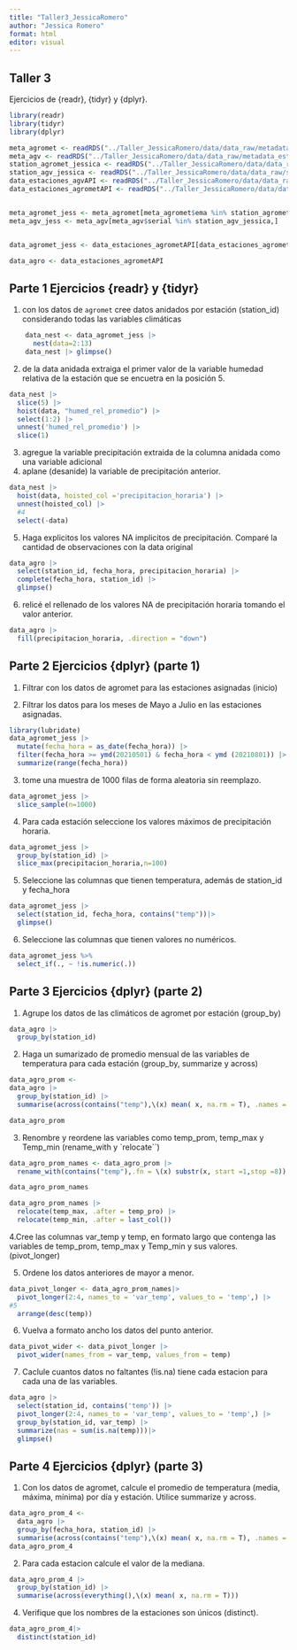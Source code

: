 ---
title: "Taller3_JessicaRomero"
author: "Jessica Romero"
format: html
editor: visual
---

## Taller 3

Ejercicios de {readr}, {tidyr} y {dplyr}.

```{r}
library(readr)
library(tidyr)
library(dplyr)

meta_agromet <- readRDS("../Taller_JessicaRomero/data/data_raw/metadata_estaciones_agrometAPI.rds")
meta_agv <- readRDS("../Taller_JessicaRomero/data/data_raw/metadata_estaciones_agvAPI(1).rds")
station_agromet_jessica <- readRDS("../Taller_JessicaRomero/data/data_raw/station_id_agromet_Jesica.rds")
station_agv_jessica <- readRDS("../Taller_JessicaRomero/data/data_raw/station_id_agv_Jesica.rds")
data_estaciones_agvAPI <- readRDS("../Taller_JessicaRomero/data/data_raw/data_agvAPI.rds")
data_estaciones_agrometAPI <- readRDS("../Taller_JessicaRomero/data/data_raw/data_estaciones_agrometAPI.rds")


meta_agromet_jess <- meta_agromet[meta_agromet$ema %in% station_agromet_jessica,]
meta_agv_jess <- meta_agv[meta_agv$serial %in% station_agv_jessica,]


data_agromet_jess <- data_estaciones_agrometAPI[data_estaciones_agrometAPI$station_id %in% station_agromet_jessica,]

data_agro <- data_estaciones_agrometAPI
```

## Parte 1 Ejercicios {readr} y {tidyr}

1.  con los datos de `agromet` cree datos anidados por estación (station_id) considerando todas las variables climáticas

```{r}
    data_nest <- data_agromet_jess |>
      nest(data=2:13)
    data_nest |> glimpse()
```

2.  de la data anidada extraiga el primer valor de la variable humedad relativa de la estación que se encuetra en la posición 5.

```{r}
data_nest |>
  slice(5) |>
  hoist(data, "humed_rel_promedio") |>
  select(1:2) |>
  unnest('humed_rel_promedio') |>
  slice(1)
```

3.  agregue la variable precipitación extraida de la columna anidada como una variable adicional
4.  aplane (desanide) la variable de precipitación anterior.

```{r}
data_nest |> 
  hoist(data, hoisted_col ='precipitacion_horaria') |>
  unnest(hoisted_col) |> 
  #4
  select(-data)
```

5.  Haga explicitos los valores NA implicitos de precipitación. Comparé la cantidad de observaciones con la data original

```{r}
data_agro |>
  select(station_id, fecha_hora, precipitacion_horaria) |>
  complete(fecha_hora, station_id) |>
  glimpse()

```

6.  relicé el rellenado de los valores NA de precipitación horaria tomando el valor anterior.

```{r}
data_agro |>
  fill(precipitacion_horaria, .direction = "down")


```

## Parte 2 Ejercicios {dplyr} (parte 1)

1.  Filtrar con los datos de agromet para las estaciones asignadas (inicio)

2.  Filtrar los datos para los meses de Mayo a Julio en las estaciones asignadas.

```{r}
library(lubridate)
data_agromet_jess |>
  mutate(fecha_hora = as_date(fecha_hora)) |>
  filter(fecha_hora >= ymd(20210501) & fecha_hora < ymd (20210801)) |>
  summarize(range(fecha_hora))

```

3.  tome una muestra de 1000 filas de forma aleatoria sin reemplazo.

```{r}
data_agromet_jess |> 
  slice_sample(n=1000)

```

4.  Para cada estación seleccione los valores máximos de precipitación horaria.

```{r}
data_agromet_jess |> 
  group_by(station_id) |>
  slice_max(precipitacion_horaria,n=100) 

```

5.  Seleccione las columnas que tienen temperatura, además de station_id y fecha_hora

```{r}
data_agromet_jess |>
  select(station_id, fecha_hora, contains("temp"))|>
  glimpse()
```

6.  Seleccione las columnas que tienen valores no numéricos.

```{r}
data_agromet_jess %>%  
  select_if(., ~ !is.numeric(.))
```

## Parte 3 Ejercicios {dplyr} (parte 2)

1.  Agrupe los datos de las climáticos de agromet por estación (group_by)

```{r}
data_agro |> 
  group_by(station_id)
```

2.  Haga un sumarizado de promedio mensual de las variables de temperatura para cada estación (group_by, summarize y across)

```{r}
data_agro_prom <-
data_agro |> 
  group_by(station_id) |>
  summarise(across(contains("temp"),\(x) mean( x, na.rm = T), .names = "{.col}_avg"))

data_agro_prom

```

3.  Renombre y reordene las variables como temp_prom, temp_max y Temp_min (rename_with y \`relocate\`\`)

```{r}
data_agro_prom_names <- data_agro_prom |> 
  rename_with(contains("temp"),.fn = \(x) substr(x, start =1,stop =8))

data_agro_prom_names

data_agro_prom_names |>
  relocate(temp_max, .after = temp_pro) |>
  relocate(temp_min, .after = last_col())

```

4.Cree las columnas var_temp y temp, en formato largo que contenga las variables de temp_prom, temp_max y Temp_min y sus valores. (pivot_longer)

5.  Ordene los datos anteriores de mayor a menor.

```{r}
data_pivot_longer <- data_agro_prom_names|>
  pivot_longer(2:4, names_to = 'var_temp', values_to = 'temp',) |>
#5
  arrange(desc(temp))
```

6.  Vuelva a formato ancho los datos del punto anterior.

```{r}
data_pivot_wider <- data_pivot_longer |>
  pivot_wider(names_from = var_temp, values_from = temp)  

```

7.  Caclule cuantos datos no faltantes (!is.na) tiene cada estacion para cada una de las variables.

```{r}
data_agro |>
  select(station_id, contains('temp')) |>
  pivot_longer(2:4, names_to = 'var_temp', values_to = 'temp',) |>
  group_by(station_id, var_temp) |>
  summarize(nas = sum(is.na(temp)))|>
  glimpse()
```

## Parte 4 Ejercicios {dplyr} (parte 3)

1.  Con los datos de agromet, calcule el promedio de temperatura (media, máxima, mínima) por día y estación. Utilice summarize y across.

```{r}
data_agro_prom_4 <-
  data_agro |>
  group_by(fecha_hora, station_id) |>
  summarise(across(contains("temp"),\(x) mean( x, na.rm = T), .names = "{.col}_avg"))
data_agro_prom_4
```

2.  Para cada estacion calcule el valor de la mediana.

```{r}
data_agro_prom_4 |>
  group_by(station_id) |>
  summarise(across(everything(),\(x) mean( x, na.rm = T)))

```

4.  Verifique que los nombres de la estaciones son únicos (distinct).

```{r}
data_agro_prom_4|>
  distinct(station_id)
```
